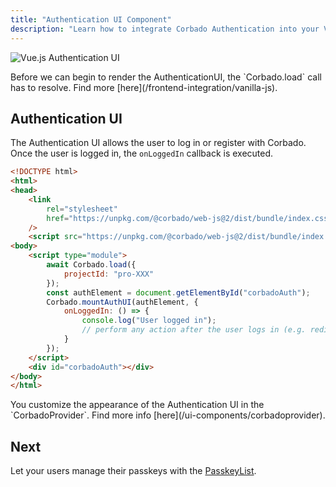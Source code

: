 ```yaml
---
title: "Authentication UI Component"
description: "Learn how to integrate Corbado Authentication into your VanillaJS application."
---
```


![Vue.js Authentication UI](/images/frontend-integration/ui-components/corbado-auth/corbadoauth-component-dark.webp)

<Warning>
    Before we can begin to render the AuthenticationUI, the `Corbado.load` call has to resolve.
    Find more [here](/frontend-integration/vanilla-js).
</Warning>

## Authentication UI

The Authentication UI allows the user to log in or register with Corbado.
Once the user is logged in, the `onLoggedIn` callback is executed.

```html main.html
<!DOCTYPE html>
<html>
<head>
    <link
        rel="stylesheet"
        href="https://unpkg.com/@corbado/web-js@2/dist/bundle/index.css"
    />
    <script src="https://unpkg.com/@corbado/web-js@2/dist/bundle/index.js"></script>
<body>
    <script type="module">
        await Corbado.load({
            projectId: "pro-XXX"
        });
        const authElement = document.getElementById("corbadoAuth");
        Corbado.mountAuthUI(authElement, {
            onLoggedIn: () => {
                console.log("User logged in");
                // perform any action after the user logs in (e.g. redirect to another page)
            }
        });
    </script>
    <div id="corbadoAuth"></div>
</body>
</html>
```

<Note>
    You customize the appearance of the Authentication UI in the `CorbadoProvider`.
    Find more info [here](/ui-components/corbadoprovider).
</Note>

## Next

Let your users manage their passkeys with the [PasskeyList](/frontend-integration/vanilla-js/passkeylist).